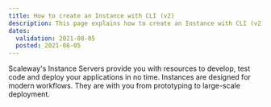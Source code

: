```yaml
---
title: How to create an Instance with CLI (v2)
description: This page explains how to create an Instance with CLI (v2)
dates:
  validation: 2021-08-05
  posted: 2021-08-05
---
```


Scaleway's Instance Servers provide you with resources to develop, test code and deploy your applications in no time. Instances are designed for modern workflows. They are with you from prototyping to large-scale deployment.  
